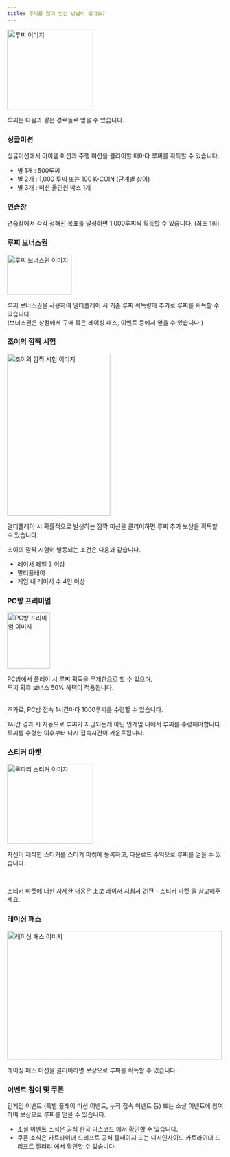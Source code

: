 ```yaml
---
title: 루찌를 많이 얻는 방법이 있나요?
---
```


<Img width="200" height="186" src="/images/goods/img-lucci-pack.png" alt="루찌 이미지"/>

루찌는 다음과 같은 경로들로 얻을 수 있습니다.

### 싱글미션

싱글미션에서 아이템 미션과 주행 미션을 클리어할 때마다 루찌를 획득할 수 있습니다.

- 별 1개 : 500루찌
- 별 2개 : 1,000 루찌 또는 100 K-COIN (단계별 상이)
- 별 3개 : 미션 올인원 박스 1개

### 연습장

연습장에서 각각 정해진 목표를 달성하면 1,000루찌씩 획득할 수 있습니다. (최초 1회)

### 루찌 보너스권

<Img width="150" height="93" src="/images/ticket/img-lucci-bonus-ticket.png" alt="루찌 보너스권 이미지"/>

루찌 보너스권을 사용하여 멀티플레이 시 기존 루찌 획득량에 추가로 루찌를 획득할 수 있습니다.<br/>
(보너스권은 상점에서 구매 혹은 레이싱 패스, 이벤트 등에서 얻을 수 있습니다.)

### 조이의 깜짝 시험

<Img width="240" height="377" src="/images/ingame/img-joy-mission.png" alt="조이의 깜짝 시험 이미지"/>

멀티플레이 시 확률적으로 발생하는 깜짝 미션을 클리어하면 루찌 추가 보상을 획득할 수 있습니다.<br/>

조이의 깜짝 시험이 발동되는 조건은 다음과 같습니다.

- 레이서 레벨 3 이상
- 멀티플레이
- 게임 내 레이서 수 4인 이상

### PC방 프리미엄

<Img width="100" height="130" src="/images/emblem/img-pc-room-emblem.png" alt="PC방 프리미엄 이미지"/>

PC방에서 플레이 시 루찌 획득을 무제한으로 할 수 있으며, <br/>
루찌 획득 보너스 50% 혜택이 적용됩니다.<br/><br/>

추가로, PC방 접속 1시간마다 1000루찌를 수령할 수 있습니다. 

<Bq>1시간 경과 시 자동으로 루찌가 지급되는게 아닌 인게임 내에서 루찌를 수령해야합니다.<br/>
루찌를 수령한 이후부터 다시 접속시간이 카운트됩니다.</Bq>

### 스티커 마켓

<Img width="200" height="186" src="/images/sticker/img-sticker-waterfly.png" alt="물파리 스티커 이미지"/>

자신이 제작한 스티커를 스티커 마켓에 등록하고, 다운로드 수익으로 루찌를 얻을 수 있습니다.

<br/>

스티커 마켓에 대한 자세한 내용은 <Link href="https://kartdrift.nexon.com/kartdrift/ko/news/announcement/view?threadId=2199117" target="_blank">초보 레이서 지침서 21편 - 스티커 마켓</Link> 을 참고해주세요.

### 레이싱 패스

<Img width="500" height="299" src="/images/racingpass/img-racingpass.png" alt="레이싱 패스 이미지"/>

레이싱 패스 미션을 클리어하면 보상으로 루찌를 획득할 수 있습니다.

### 이벤트 참여 및 쿠폰

인게임 이벤트 (특별 플레이 미션 이벤트, 누적 접속 이벤트 등) 또는 소셜 이벤트에 참여하여 보상으로 루찌를 얻을 수 있습니다.

- 소셜 이벤트 소식은 <Link href="https://discord.gg/KartRiderDriftKR" target="_blank">공식 한국 디스코드</Link> 에서 확인할 수 있습니다.
- 쿠폰 소식은 카트라이더 드리프트 공식 홈페이지 또는 <Link href="https://gall.dcinside.com/mgallery/board/view/?id=kartriderdrift&no=177698&page=1" target="_blank">디시인사이드 카트라이더 드리프트 갤러리</Link> 에서 확인할 수 있습니다.
